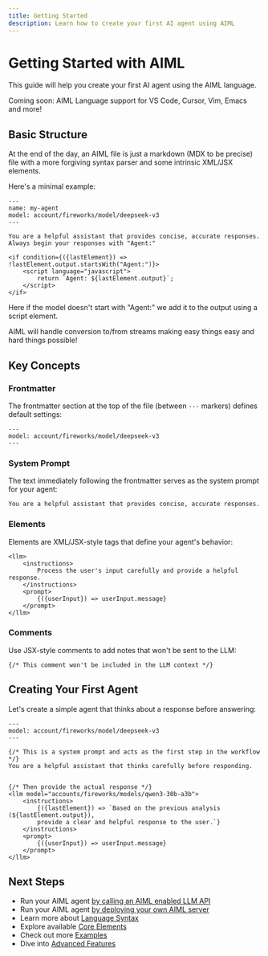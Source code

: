 ```yaml
---
title: Getting Started
description: Learn how to create your first AI agent using AIML
---
```

 
# Getting Started with AIML

This guide will help you create your first AI agent using the AIML language.

<Banner className="bg-blue-500 text-white rounded-lg">Coming soon: AIML Language support for VS Code, Cursor, Vim, Emacs and more!</Banner>

## Basic Structure

At the end of the day, an AIML file is just a markdown (MDX to be precise) file with a more forgiving syntax parser and some intrinsic XML/JSX elements.

Here's a minimal example:

```mdx
---
name: my-agent
model: account/fireworks/model/deepseek-v3
---

You are a helpful assistant that provides concise, accurate responses. Always begin your responses with "Agent:"

<if condition={({lastElement}) => !lastElement.output.startsWith("Agent:")}>
    <script language="javascript">
        return `Agent: ${lastElement.output}`;
    </script>
</if>
```
Here if the model doesn't start with "Agent:" we add it to the output using a script element.

AIML will handle conversion to/from streams making easy things easy and hard things possible!

## Key Concepts

### Frontmatter

The frontmatter section at the top of the file (between `---` markers) defines default settings:

```mdx
---
model: account/fireworks/model/deepseek-v3
---
```

### System Prompt

The text immediately following the frontmatter serves as the system prompt for your agent:

```mdx
You are a helpful assistant that provides concise, accurate responses.
```

### Elements

Elements are XML/JSX-style tags that define your agent's behavior:

```mdx
<llm>
    <instructions>
        Process the user's input carefully and provide a helpful response.
    </instructions>
    <prompt>
        {({userInput}) => userInput.message}
    </prompt>
</llm>
```

### Comments

Use JSX-style comments to add notes that won't be sent to the LLM:

```mdx
{/* This comment won't be included in the LLM context */}
```

## Creating Your First Agent

Let's create a simple agent that thinks about a response before answering:

```mdx
---
model: account/fireworks/model/deepseek-v3
---

{/* This is a system prompt and acts as the first step in the workflow */}
You are a helpful assistant that thinks carefully before responding.


{/* Then provide the actual response */}
<llm model="accounts/fireworks/models/qwen3-30b-a3b">
    <instructions>
        {({lastElement}) => `Based on the previous analysis (${lastElement.output}), 
        provide a clear and helpful response to the user.`}
    </instructions>
    <prompt>
        {({userInput}) => userInput.message}
    </prompt>
</llm>
```

## Next Steps

- Run your AIML agent [by calling an AIML enabled LLM API](./docs/using-with-fireworks)
- Run your AIML agent [by deploying your own AIML server](./docs/deploy-an-aiml-server)
- Learn more about [Language Syntax](./docs/syntax/index)
- Explore available [Core Elements](./docs/elements/index)
- Check out more [Examples](./docs/examples/index)
- Dive into [Advanced Features](./docs/advanced/index)
